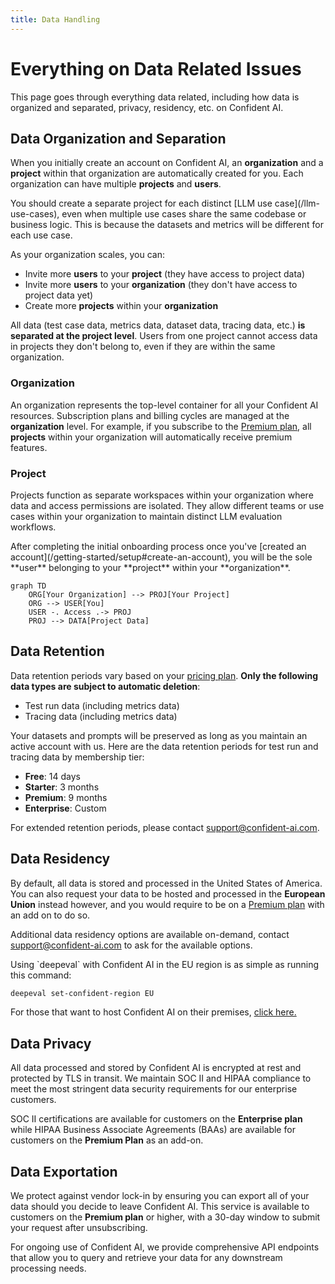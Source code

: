 ```yaml
---
title: Data Handling
---
```



# Everything on Data Related Issues

This page goes through everything data related, including how data is organized and separated, privacy, residency, etc. on Confident AI.

## Data Organization and Separation

When you initially create an account on Confident AI, an **organization** and a **project** within that organization are automatically created for you. Each organization can have multiple **projects** and **users**.

<Callout>
  You should create a separate project for each distinct [LLM use
  case](/llm-use-cases), even when multiple use cases share the same codebase or
  business logic. This is because the datasets and metrics will be different for
  each use case.
</Callout>

<ImageDisplayer
  src="https://confident-docs.s3.us-east-1.amazonaws.com/data-organization.svg"
  alt="Data Organization in Confident AI"
  title="Data Organization and Separation in Confident AI"
/>

As your organization scales, you can:

- Invite more **users** to your **project** (they have access to project data)
- Invite more **users** to your **organization** (they don't have access to project data yet)
- Create more **projects** within your **organization**

All data (test case data, metrics data, dataset data, tracing data, etc.) **is separated at the project level**. Users from one project cannot access data in projects they don't belong to, even if they are within the same organization.

### Organization

An organization represents the top-level container for all your Confident AI resources. Subscription plans and billing cycles are managed at the **organization** level. For example, if you subscribe to the [Premium plan](https://confident-ai.com/pricing), all **projects** within your organization will automatically receive premium features.

### Project

Projects function as separate workspaces within your organization where data and access permissions are isolated. They allow different teams or use cases within your organization to maintain distinct LLM evaluation workflows.

<Callout type="info">
  After completing the initial onboarding process once you've [created an account](/getting-started/setup#create-an-account), you will be the sole **user** belonging to your **project** within your **organization**.

```mermaid
graph TD
    ORG[Your Organization] --> PROJ[Your Project]
    ORG --> USER[You]
    USER -. Access .-> PROJ
    PROJ --> DATA[Project Data]
```

</Callout>

## Data Retention

Data retention periods vary based on your [pricing plan](https://confident-ai.com/pricing). **Only the following data types are subject to automatic deletion**:

- Test run data (including metrics data)
- Tracing data (including metrics data)

Your datasets and prompts will be preserved as long as you maintain an active account with us. Here are the data retention periods for test run and tracing data by membership tier:

- **Free**: 14 days
- **Starter**: 3 months
- **Premium**: 9 months
- **Enterprise**: Custom

For extended retention periods, please contact support@confident-ai.com.

## Data Residency

By default, all data is stored and processed in the United States of America. You can also request your data to be hosted and processed in the **European Union** instead however, and you would require to be on a [Premium plan](https://confident-ai.com/pricing) with an add on to do so.

Additional data residency options are available on-demand, contact support@confident-ai.com to ask for the available options.

<Callout>
Using `deepeval` with Confident AI in the EU region is as simple as running this command:

```bash
deepeval set-confident-region EU
```

</Callout>

For those that want to host Confident AI on their premises, [click here.](/on-prem-hosting)

## Data Privacy

All data processed and stored by Confident AI is encrypted at rest and protected by TLS in transit. We maintain SOC II and HIPAA compliance to meet the most stringent data security requirements for our enterprise customers.

SOC II certifications are available for customers on the **Enterprise plan** while HIPAA Business Associate Agreements (BAAs) are available for customers on the **Premium Plan** as an add-on.



## Data Exportation

We protect against vendor lock-in by ensuring you can export all of your data should you decide to leave Confident AI. This service is available to customers on the **Premium plan** or higher, with a 30-day window to submit your request after unsubscribing.

For ongoing use of Confident AI, we provide comprehensive API endpoints that allow you to query and retrieve your data for any downstream processing needs.
